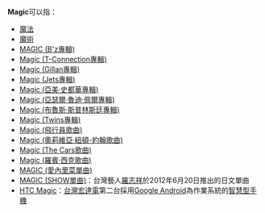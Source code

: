 '''Magic'''可以指：
* [[魔法|魔法]]
* [[魔術|魔術]]
* [[MAGIC_(B'z專輯)|MAGIC (B'z專輯)]]
* [[Magic_(T-Connection專輯)|Magic (T-Connection專輯)]]
* [[Magic_(Gillan專輯)|Magic (Gillan專輯)]]
* [[Magic_(Jets專輯)|Magic (Jets專輯)]]
* [[Magic_(亞美·史都華專輯)|Magic (亞美·史都華專輯)]]
* [[Magic_(亞瑟爾·魯迪·佩爾專輯)|Magic (亞瑟爾·魯迪·佩爾專輯)]]
* [[Magic_(布魯斯·斯普林斯廷專輯)|Magic (布魯斯·斯普林斯廷專輯)]]
* [[Magic_(Twins專輯)|Magic (Twins專輯)]]
* [[Magic_(飛行員歌曲)|Magic (飛行員歌曲)]]
* [[Magic_(奧莉維亞·紐頓-約翰歌曲)|Magic (奧莉維亞·紐頓-約翰歌曲)]]
* [[Magic_(The_Cars歌曲)|Magic (The Cars歌曲)]]
* [[Magic_(羅賓·西克歌曲)|Magic (羅賓·西克歌曲)]]
* [[MAGIC_(愛內里菜單曲)|MAGIC (愛內里菜單曲)]]
* [[MAGIC_(SHOW單曲)|MAGIC (SHOW單曲)]]：台灣藝人[[羅志祥|羅志祥]]於2012年6月20日推出的日文單曲
* [[HTC_Magic|HTC Magic]]：[[台灣|台灣]][[宏達電|宏達電]]第二台採用[[Google_Android|Google Android]]為作業系統的[[智慧型手機|智慧型手機]]

{{消歧義|M|Cat=非中文名稱消歧義}}